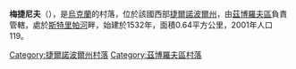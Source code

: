 {{coord|49|43|10|N|25|6|1|E|scale:30000|display=title}}

'''梅捷尼夫'''（{{lang-uk|Метенів}}），是[[烏克蘭|烏克蘭]]的村落，位於該國西部[[捷爾諾波爾州|捷爾諾波爾州]]，由[[茲博羅夫區|茲博羅夫區]]負責管轄，處於[[斯特里帕河|斯特里帕河]]畔，始建於1532年，面積0.64平方公里，2001年人口119。

{{DEFAULTSORT:Метенів}}
[[Category:捷爾諾波爾州村落|Category:捷爾諾波爾州村落]]
[[Category:茲博羅夫區村落|Category:茲博羅夫區村落]]


{{Ternopil-geo-stub}}